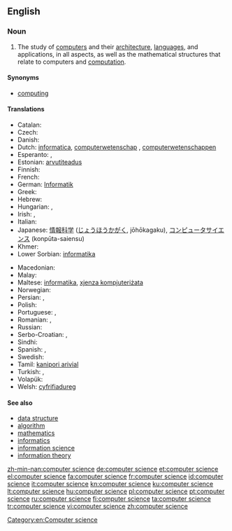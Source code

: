 ==English==

{{wikipedia}}

===Noun===
{{en-noun|sg=[[computer]] [[science]]|-}}

# The study of [[computer]]s and their [[computer architecture|architecture]], [[computer language|languages]], and applications, in all aspects, as well as the mathematical structures that relate to computers and [[computation]].

====Synonyms====
* [[computing]]

====Translations====
{{trans-top|study of computers and their architecture}}
* Catalan: {{t+|ca|informàtica|f}}
* Czech: {{t+|cs|informatika|f}}
* Danish: {{t+|da|datalogi}}
* Dutch: [[informatica]], [[computerwetenschap]] {{f}}, [[computerwetenschappen]] {{f|p}}
* Esperanto: {{t-|eo|komputiko}}, {{t-|eo|informa scienco}}
* Estonian: [[arvutiteadus]]
* Finnish: {{t+|fi|tietojenkäsittelytiede}}
* French: {{t+|fr|informatique|f}}
* German: [[Informatik]] {{f}}
* Greek: {{t+|el|πληροφορική|f|tr=pliroforikí|sc=Grek}}
* Hebrew: {{t+|he|מדעי המחשב}}
* Hungarian: {{t+|hu|informatika}}, {{t-|hu|számítástudomány}}
* Irish: {{t-|ga|ríomheolaíocht|f}}, {{t-|ga|eolaíocht ríomhaireachta|f}}
* Italian: {{t+|it|informatica|f}}
* Japanese: [[情報科学]] ([[じょうほうかがく]], jōhōkagaku), [[コンピュータサイエンス]] (konpūta-saiensu)
* Khmer: {{t-|km|វិទ្យាសាស្ត្រគណិតូបករណ៍|tr=vi tyea sas keak net tob kor|sc=Khmr}}
* Lower Sorbian: [[informatika]] {{f}}
{{trans-mid}}
* Macedonian: {{t-|mk|информатика|f|tr=informátika}}
* Malay: {{t-|ms|sains penkomputeran}}
* Maltese: [[informatika]], [[xjenza kompjuteriżata]]
* Norwegian: {{t-|no|Informatikk}}
* Persian: {{t-|fa|علوم رایانه}},  {{t-|fa|علوم کامپیوتر}}
* Polish: {{t+|pl|informatyka|f}}
* Portuguese: {{t-|pt|ciência da computação|f}}, {{t+|pt|informática|f}}
* Romanian: {{t-|ro|știința calculatoarelor}}, {{t-|ro|știința computerelor}}
* Russian: {{t+|ru|информатика|f}}
* Serbo-Croatian: {{t-|sh|računarstvo|n}}, {{t-|sh|računarska znanost}}
* Sindhi: {{t+|sd|ڳڻپيوڪيات|f}}
* Spanish: {{t+|es|informática|f}}, {{t+|es|computación|f}}
* Swedish: {{t-|sv|datavetenskap}}
* Tamil: [[kanipori arivial]]
* Turkish: {{t-|tr|bilgisayar bilimi}}, {{t+|tr|bilişim}}
* Volapük: {{t-|vo|nünömav}}
* Welsh: [[cyfrifiadureg]] {{f}}
{{trans-bottom}}

====See also====
* [[data structure]]
* [[algorithm]]
* [[mathematics]]
* [[informatics]]
* [[information science]]
* [[information theory]]

[[Category:en:Computer science]]

[[zh-min-nan:computer science]]
[[de:computer science]]
[[et:computer science]]
[[el:computer science]]
[[fa:computer science]]
[[fr:computer science]]
[[id:computer science]]
[[it:computer science]]
[[kn:computer science]]
[[ku:computer science]]
[[lt:computer science]]
[[hu:computer science]]
[[pl:computer science]]
[[pt:computer science]]
[[ru:computer science]]
[[fi:computer science]]
[[ta:computer science]]
[[tr:computer science]]
[[vi:computer science]]
[[zh:computer science]]